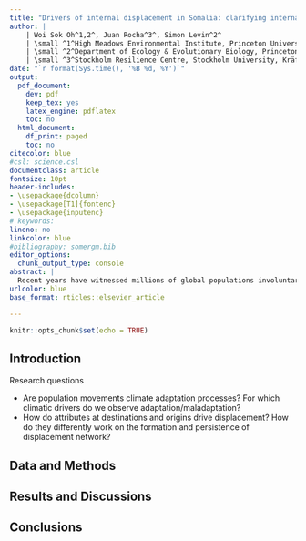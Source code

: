 ```yaml
---
title: "Drivers of internal displacement in Somalia: clarifying internal displacement as climate adaptation of what"
author: | 
    | Woi Sok Oh^1,2^, Juan Rocha^3^, Simon Levin^2^
    | \small ^1^High Meadows Environmental Institute, Princeton University, Princeton, NJ 08544
    | \small ^2^Department of Ecology & Evolutionary Biology, Princeton University, Princeton, NJ 08544
    | \small ^3^Stockholm Resilience Centre, Stockholm University, Kräftriket 2B, 10691 Stockholm
date: "`r format(Sys.time(), '%B %d, %Y')`"
output:
  pdf_document:
    dev: pdf
    keep_tex: yes
    latex_engine: pdflatex
    toc: no
  html_document:
    df_print: paged
    toc: no
citecolor: blue
#csl: science.csl
documentclass: article
fontsize: 10pt
header-includes:
- \usepackage{dcolumn}
- \usepackage[T1]{fontenc}
- \usepackage{inputenc}
# keywords: 
lineno: no
linkcolor: blue
#bibliography: somergm.bib
editor_options: 
  chunk_output_type: console
abstract: |
  Recent years have witnessed millions of global populations involuntarily migrating by external forces. In particular, existing studies increasingly use terms such as climate migration, climate refugee, or climate mobility to highlight population displacement driven by natural disasters or weather events. Some studies further suggest that migration/displacement is a process of climate adaptation. However, we lack evidence on what and how climatic drivers significantly displace people. There are many climatic components that we need to be clear on what really affect the population movement. The missing information is also important to explain whether population movement is an adaptation of different climate components. Are displacements an adaptation process for all climatic drivers? To solve these research gaps, we developed a temporal exponential random graph model (TERGM) in the case of Somali internal displacement. The model was useful to understand how internally displaced person (IDP) flows were formed and dissolved in response to changing climate attributes. In our preliminary result, we found that people were likely to move to destinations with high precipitation when forming new IDP flows. In persistence of IDP flows, they tend to less consider precipitation of their destinations. Therefore, Somali IDPs were adaptive to precipitation in the IDP network formation but not adaptive in the network persistence. This finding improves our understanding of interactions between climate and human displacement.
urlcolor: blue
base_format: rticles::elsevier_article

---
```


```r
knitr::opts_chunk$set(echo = TRUE)
```

## Introduction

Research questions

* Are population movements climate adaptation processes? For which climatic drivers do we observe adaptation/maladaptation?
* How do attributes at destinations and origins drive displacement? How do they differently work on the formation and persistence of displacement network?



## Data and Methods



## Results and Discussions



## Conclusions



